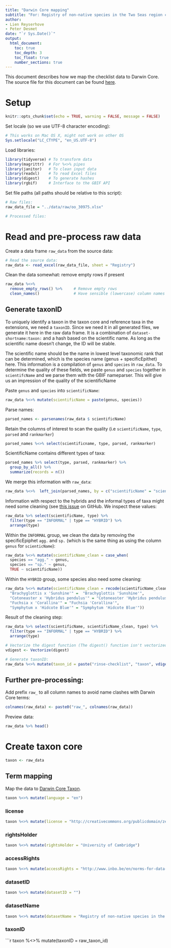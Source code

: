 ```yaml
---
title: "Darwin Core mapping"
subtitle: "For: Registry of non-native species in the Two Seas region countries (Great Britain, France, Belgium and the Netherlands)"
author:
- Lien Reyserhove
- Peter Desmet
date: "`r Sys.Date()`"
output:
  html_document:
    toc: true
    toc_depth: 3
    toc_float: true
    number_sections: true
---
```


This document describes how we map the checklist data to Darwin Core. The source file for this document can be found [here](https://github.com/trias-project/rinse-checklist/blob/master/data/raw/oo_30975.xlsx).

# Setup

```r
knitr::opts_chunk$set(echo = TRUE, warning = FALSE, message = FALSE)
```

Set locale (so we use UTF-8 character encoding):

```r
# This works on Mac OS X, might not work on other OS
Sys.setlocale("LC_CTYPE", "en_US.UTF-8")
```

Load libraries:

```r
library(tidyverse) # To transform data
library(magrittr)  # For %<>% pipes
library(janitor)   # To clean input data
library(readxl)    # To read Excel files
library(digest)    # To generate hashes
library(rgbif)     # Interface to the GBIF API
```

Set file paths (all paths should be relative to this script):
 
```r
# Raw files:
raw_data_file = "../data/raw/oo_30975.xlsx"

# Processed files:

```

# Read and pre-process raw data

Create a data frame `raw_data` from the source data:

```r
# Read the source data:
raw_data <- read_excel(raw_data_file, sheet = "Registry")
```

Clean the data somewhat: remove empty rows if present

```r
raw_data %<>%
  remove_empty_rows() %>%     # Remove empty rows
  clean_names()               # Have sensible (lowercase) column names
```

## Generate taxonID

To uniquely identify a taxon in the taxon core and reference taxa in the extensions, we need a `taxonID`. Since we need it in all generated files, we generate it here in the raw data frame. It is a combination of `dataset-shortname:taxon:` and a hash based on the scientific name. As long as the scientific name doesn't change, the ID will be stable.

The scientific name should be the name in lowest level taxonomic rank that can be determined, which is the species name (genus + specificEpithet) here. This information is a compilation of `genus` and `species` in `raw_data`. To determine the quality of these fields, we  paste `genus` and `species` together in `scientifcName` and we parse them with the GBIF nameparser. This will give us an impression of the quality of the scientificName

Paste `genus` and `species` into `scientificName`:

```r
raw_data %<>% mutate(scientificName = paste(genus, species))
```

Parse names:

```r
parsed_names <- parsenames(raw_data $ scientificName)
```

Retain the columns of interest to scan the quality (i.e `scientificName`, `type`, `parsed` and `rankmarker`)

```r
parsed_names %<>% select(scientificname, type, parsed, rankmarker) 
```

ScientificName contains different types of taxa:

```r
parsed_names %>% select(type, parsed, rankmarker) %>% 
  group_by_all() %>% 
  summarize(records = n())
```

We merge this information with `raw_data`:

```r
raw_data %<>%  left_join(parsed_names, by = c("scientificName" = "scientificname"))
```

Information with respect to the hybrids and the informal types of taxa might need some cleaning (see [this issue](https://github.com/trias-project/rinse-checklist/issues/3) on GitHub. We inspect these values:

```r
raw_data %>% select(scientificName, type) %>% 
  filter(type == "INFORMAL" | type == "HYBRID") %>% 
  arrange(type)
```

Within the `INFORMAL` group, we clean the data by removing the specificEpiphet `agg.` and `sp.` (which is the same thing as using the column `genus` for `scienticName`):

```r
raw_data %<>% mutate(scientificName_clean = case_when(
  species == "agg." ~ genus,
  species == "sp." ~ genus,
  TRUE ~ scientificName))
```

Within the `HYBRID` group, some species also need some cleaning:

```r
raw_data %<>% mutate(scientificName_clean = recode(scientificName_clean,
  "Brachyglottis x 'Sunshine'" =  "Brachyglottis 'Sunshine'",
  "Cotoneaster x 'Hybridus pendulus'" = "Cotoneaster 'Hybridus pendulus'",
  "Fuchsia x 'Corallina'" = "Fuchsia 'Corallina'",
  "Symphytum x 'Hidcote Blue'" = "Symphytum 'Hidcote Blue'"))
```

Result of the cleaning step:

```r
raw_data %>% select(scientificName, scientificName_clean, type) %>% 
  filter(type == "INFORMAL" | type == "HYBRID") %>% 
  arrange(type)
```


```r
# Vectorize the digest function (The digest() function isn't vectorized. So if you pass in a vector, you get one value for the whole vector rather than a digest for each element of the vector):
vdigest <- Vectorize(digest)

# Generate taxonID:
raw_data %<>% mutate(taxon_id = paste("rinse-checklist", "taxon", vdigest(scientificName, algo="md5"), sep = ":"))
```

## Further pre-processing:

Add prefix `raw_` to all column names to avoid name clashes with Darwin Core terms:

```r
colnames(raw_data) <- paste0("raw_", colnames(raw_data))
```

Preview data:

```r
raw_data %>% head()
```

# Create taxon core

```r
taxon <- raw_data
```

## Term mapping
 
Map the data to [Darwin Core Taxon](http://rs.gbif.org/core/dwc_taxon_2015-04-24.xml).
 
```r
taxon %<>% mutate(language = "en")
```

### license

```r
taxon %<>% mutate(license = "http://creativecommons.org/publicdomain/zero/1.0/")
```

### rightsHolder

```r
taxon %<>% mutate(rightsHolder = "University of Cambridge")

```

### accessRights

```r
taxon %<>% mutate(accessRights = "http://www.inbo.be/en/norms-for-data-use")
```

### datasetID

```r
taxon %<>% mutate(datasetID = "")
```

### datasetName

```r
taxon %<>% mutate(datasetName = "Registry of non-native species in the Two Seas region countries (Great Britain, France, Belgium and the Netherlands")
```

### taxonID

```r
taxon %<>% mutate(taxonID = raw_taxon_id)
